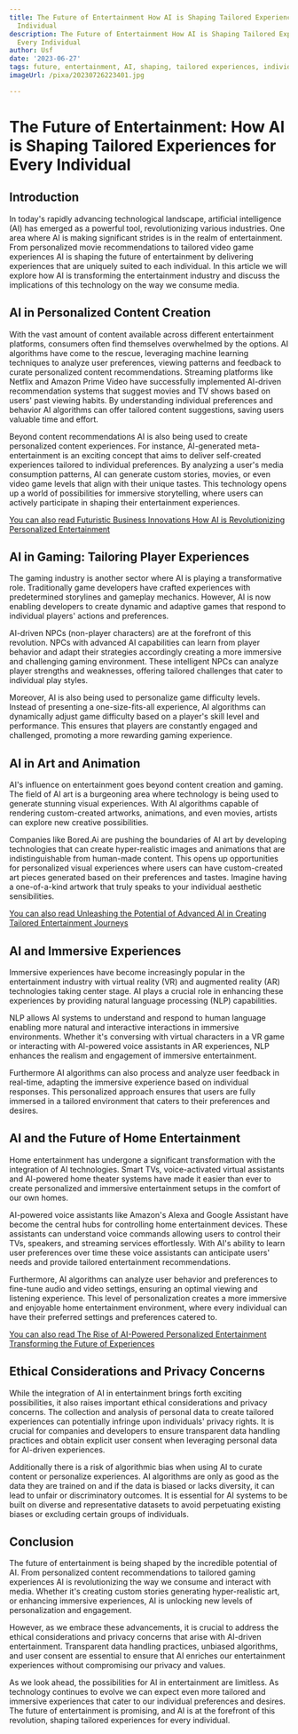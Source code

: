 ```yaml
---
title: The Future of Entertainment How AI is Shaping Tailored Experiences for Every
  Individual
description: The Future of Entertainment How AI is Shaping Tailored Experiences for
  Every Individual
author: Usf
date: '2023-06-27'
tags: future, entertainment, AI, shaping, tailored experiences, individual
imageUrl: /pixa/20230726223401.jpg

---
```

#  The Future of Entertainment: How AI is Shaping Tailored Experiences for Every Individual

## Introduction

In today's rapidly advancing technological  landscape, artificial intelligence (AI) has emerged as a  powerful tool, revolutionizing  various industries. One area where  AI is making  significant  strides is in the realm of entertainment. From personalized  movie recommendations to tailored video game experiences AI is shaping the future  of entertainment  by delivering experiences that are uniquely suited to each individual. In this article we will explore how AI is transforming the entertainment industry and discuss the implications of this technology on the way we consume media.

## AI in Personalized Content Creation

With  the vast amount  of content  available  across different entertainment platforms, consumers often find themselves overwhelmed by the  options. AI algorithms have come to the rescue, leveraging machine learning  techniques to analyze user preferences, viewing patterns and  feedback to curate personalized content  recommendations.  Streaming platforms like Netflix and Amazon Prime Video have successfully implemented AI-driven recommendation systems that suggest movies and TV shows based on users'  past viewing habits. By understanding individual preferences  and behavior  AI algorithms can offer tailored content suggestions, saving users valuable time and effort.

Beyond content recommendations AI is also being used to create personalized content  experiences. For instance, AI-generated meta-entertainment is an exciting concept that aims to deliver  self-created experiences tailored to individual preferences. By analyzing  a user's  media consumption patterns, AI can generate custom stories, movies, or even video game levels that align with their unique tastes. This technology  opens up a world of  possibilities for immersive storytelling, where users can actively participate in shaping  their entertainment experiences.

[You can also read Futuristic Business Innovations How AI is Revolutionizing Personalized Entertainment](Futuristic%20Business%20Innovations%20How%20AI%20is%20Revolutionizing%20Personalized%20Entertainment)


## AI in Gaming: Tailoring Player  Experiences

The  gaming industry is another sector where AI is playing a transformative role. Traditionally game developers have crafted experiences  with predetermined storylines and gameplay mechanics. However, AI is now enabling developers to create  dynamic and adaptive games that respond to individual players' actions and preferences.

AI-driven NPCs (non-player characters) are at the forefront of this  revolution. NPCs with  advanced AI  capabilities  can learn from player behavior and adapt their strategies accordingly creating a more immersive and challenging gaming environment.  These  intelligent NPCs can analyze player strengths and  weaknesses, offering tailored challenges that cater to individual play styles.

Moreover,  AI is  also being  used to personalize  game  difficulty levels. Instead of presenting a one-size-fits-all  experience, AI algorithms can dynamically adjust game difficulty based  on a player's skill level and performance. This ensures that players are constantly engaged and challenged, promoting a more rewarding gaming experience.

## AI in Art and Animation

AI's influence on entertainment goes beyond content creation and  gaming. The field of AI  art is a burgeoning area where technology is being  used to generate stunning  visual experiences. With AI algorithms capable of rendering custom-created artworks, animations, and even movies, artists can explore  new creative possibilities.

Companies like Bored.Ai are pushing  the boundaries of AI  art by developing  technologies that can create hyper-realistic images and animations that are indistinguishable from human-made content. This opens up opportunities  for personalized visual  experiences where users can have custom-created art pieces generated based on their  preferences and  tastes. Imagine having a one-of-a-kind artwork that truly speaks to your individual aesthetic  sensibilities.

[You can also read Unleashing the Potential of Advanced  AI in Creating Tailored  Entertainment Journeys](Unleashing%20the%20Potential%20of%20Advanced%20AI%20in%20Creating%20Tailored%20Entertainment%20Journeys)


## AI and Immersive Experiences

Immersive experiences have become increasingly  popular in the entertainment industry  with virtual reality (VR) and augmented reality (AR) technologies taking center stage. AI  plays a crucial  role in enhancing these experiences by providing natural language processing (NLP) capabilities.

NLP allows AI systems to  understand and respond to human  language enabling more natural and interactive interactions in immersive environments. Whether it's conversing with virtual characters  in a VR game or interacting with AI-powered voice assistants in AR experiences, NLP  enhances the realism and engagement of  immersive entertainment.

Furthermore AI algorithms can  also process and analyze user feedback in real-time, adapting the immersive experience based on individual responses. This personalized  approach ensures that users are fully immersed in a tailored environment that caters  to their preferences and desires.

## AI and the Future of Home Entertainment

Home entertainment has  undergone  a significant transformation with  the integration of  AI technologies. Smart TVs, voice-activated virtual assistants and AI-powered home theater systems have made it  easier than ever to create personalized and  immersive entertainment setups in the  comfort of our own homes.

AI-powered  voice assistants  like Amazon's Alexa and Google Assistant have become the central hubs for controlling home entertainment devices. These assistants can understand voice commands allowing users to control their TVs, speakers, and streaming  services effortlessly. With AI's ability to learn user  preferences over time these voice assistants  can anticipate users' needs and provide tailored entertainment recommendations.

Furthermore, AI algorithms can analyze user behavior and preferences  to fine-tune audio and video settings, ensuring an optimal viewing and listening experience. This level of personalization creates a more immersive and enjoyable home entertainment environment, where every individual can have their preferred settings  and preferences  catered to.

[You can also read The Rise of AI-Powered  Personalized Entertainment  Transforming the Future of Experiences](The%20Rise%20of%20AI-Powered%20Personalized%20Entertainment%20Transforming%20the%20Future%20of%20Experiences)


## Ethical Considerations and  Privacy Concerns

While the integration of AI in entertainment brings forth exciting possibilities, it also raises important ethical considerations and privacy concerns. The collection and analysis of personal data to create tailored experiences can potentially  infringe upon individuals' privacy rights. It is crucial for companies and  developers to ensure transparent data handling practices and obtain explicit user consent when leveraging personal data for  AI-driven experiences.

Additionally there is a  risk of algorithmic bias when using AI to curate content or  personalize experiences. AI algorithms are only as good as the data they are trained on and if the data is biased or lacks diversity, it can lead to unfair or discriminatory outcomes. It is essential for AI systems to be  built on diverse and representative datasets to avoid perpetuating existing biases or excluding certain groups of individuals.

## Conclusion

The future of entertainment is being shaped by the incredible potential of AI. From personalized content recommendations  to tailored gaming experiences AI is revolutionizing the way we consume  and  interact with media. Whether it's creating  custom stories generating hyper-realistic art, or enhancing  immersive experiences, AI is unlocking  new levels of personalization and engagement.

However, as we embrace these  advancements, it is crucial to  address the ethical considerations and  privacy concerns that  arise with AI-driven entertainment. Transparent data handling practices, unbiased  algorithms, and user consent are essential to ensure that AI enriches our entertainment experiences without compromising our privacy and values.

As we look ahead, the possibilities for AI in entertainment are limitless. As technology continues to evolve we can expect even more tailored and immersive experiences that  cater to our  individual preferences and desires. The future of entertainment  is promising, and AI is at the forefront of this  revolution, shaping tailored experiences for every individual.